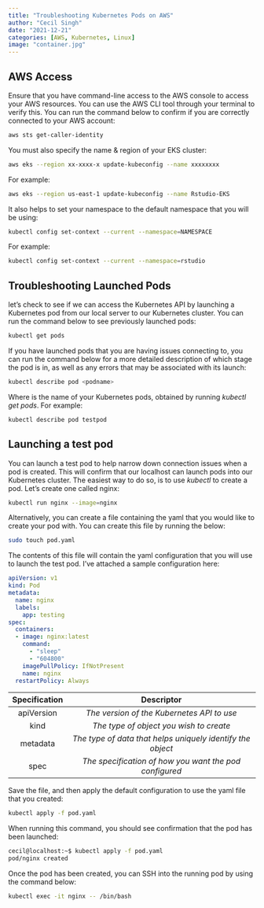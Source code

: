 ```yaml
---
title: "Troubleshooting Kubernetes Pods on AWS"
author: "Cecil Singh"
date: "2021-12-21"
categories: [AWS, Kubernetes, Linux]
image: "container.jpg"
---
```


## AWS Access
Ensure that you have command-line access to the AWS console to access your AWS resources. You can use the AWS CLI tool through your terminal to verify this. You can run the command below to confirm if you are correctly connected to your AWS account:

```bash
aws sts get-caller-identity
```
You must also specify the name & region of your EKS cluster:

```bash
aws eks --region xx-xxxx-x update-kubeconfig --name xxxxxxxx
```

For example:

```bash
aws eks --region us-east-1 update-kubeconfig --name Rstudio-EKS
```

It also helps to set your namespace to the default namespace that you will be using:

```bash
kubectl config set-context --current --namespace=NAMESPACE
```

For example:
```bash
kubectl config set-context --current --namespace=rstudio
```
## Troubleshooting Launched Pods

let's check to see if we can access the Kubernetes API by launching a Kubernetes pod from our local server to our Kubernetes cluster. You can run the command below to see previously launched pods:

```bash
kubectl get pods
```
If you have launched pods that you are having issues connecting to, you can run the command below for a more detailed description of which stage the pod is in, as well as any errors that may be associated with its launch:

```bash
kubectl describe pod <podname>
```

Where <podname> is the name of your Kubernetes pods, obtained by running *kubectl get pods*. For example:

```bash
kubectl describe pod testpod
```

## Launching a test pod

You can launch a test pod to help narrow down connection issues when a pod is created. This will confirm that our localhost can launch pods into our Kubernetes cluster. The easiest way to do so, is to use *kubectl* to create a pod. Let's create one called nginx:

```bash
kubectl run nginx --image=nginx
```

Alternatively, you can create a file containing the yaml that you would like to create your pod with. You can create this file by running the below:

```bash
sudo touch pod.yaml
```

The contents of this file will contain the yaml configuration that you will use to launch the test pod. I've attached a sample configuration here:

```yaml
apiVersion: v1
kind: Pod
metadata:
  name: nginx
  labels:
    app: testing
spec:
  containers:
  - image: nginx:latest
    command:
      - "sleep"
      - "604800"
    imagePullPolicy: IfNotPresent
    name: nginx
  restartPolicy: Always
```
| Specification 	|                         Descriptor                         	|
|:-------------:	|:----------------------------------------------------------:	|
|   apiVersion  	|         _The version of the Kubernetes API to use_         	|
|      kind     	|           _The type of object you wish to create_          	|
|    metadata   	| _The type of data that helps uniquely identify the object_ 	|
|      spec     	|   _The specification of how you want the pod configured_   	|

Save the file, and then apply the default configuration to use the yaml file that you created:

```bash
kubectl apply -f pod.yaml
```

When running this command, you should see confirmation that the pod has been launched:

```bash
cecil@localhost:~$ kubectl apply -f pod.yaml
pod/nginx created
```
Once the pod has been created, you can SSH into the running pod by using the command below:

```bash
kubectl exec -it nginx -- /bin/bash
```
